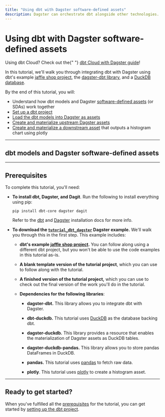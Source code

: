 ```yaml
---
title: "Using dbt with Dagster software-defined assets"
description: Dagster can orchestrate dbt alongside other technologies.
---
```


# Using dbt with Dagster software-defined assets

<Note>
  Using dbt Cloud? Check out the{" "}
  <a href="/integrations/dbt-cloud">dbt Cloud with Dagster guide</a>!
</Note>

In this tutorial, we'll walk you through integrating dbt with Dagster using dbt's example [jaffle shop project](https://github.com/dbt-labs/jaffle_shop), the [dagster-dbt library](/\_apidocs/libraries/dagster-dbt), and a [DuckDB database](https://duckdb.org/).

By the end of this tutorial, you will:

- Understand how dbt models and Dagster [software-defined assets](/concepts/assets/software-defined-assets) (or SDAs) work together
- [Set up a dbt project](/integrations/dbt/using-dbt-with-dagster/part-one)
- [Load the dbt models into Dagster as assets](/integrations/dbt/using-dbt-with-dagster/part-two)
- [Create and materialize upstream Dagster assets](/integrations/dbt/using-dbt-with-dagster/part-three)
- [Create and materialize a downstream asset](/integrations/dbt/using-dbt-with-dagster/part-four) that outputs a histogram chart using plotly

---

## dbt models and Dagster software-defined assets

<DbtModelAssetExplanation />

---

## Prerequisites

To complete this tutorial, you'll need:

- **To install dbt, Dagster, and Dagit**. Run the following to install everything using pip:

  ```shell
  pip install dbt-core dagster dagit
  ```

  Refer to the [dbt](https://docs.getdbt.com/dbt-cli/install/overview) and [Dagster](/getting-started/install) installation docs for more info.

- **To download the [`tutorial_dbt_dagster`](https://github.com/dagster-io/dagster/tree/master/examples/tutorial_dbt_dagster) Dagster example.** We'll walk you through this in the first step. This example includes:

  - **dbt's example [jaffle shop project](https://github.com/dbt-labs/jaffle_shop).** You can follow along using a different dbt project, but you won't be able to use the code examples in this tutorial as-is.

  - **A blank template version of the tutorial project**, which you can use to follow along with the tutorial.

  - **A finished version of the tutorial project,** which you can use to check out the final version of the work you'll do in the tutorial.

  - **Dependencies for the following libraries**:

    - **dagster-dbt.** This library allows you to integrate dbt with Dagster.

    - **dbt-duckdb.** This tutorial uses [DuckDB](https://docs.getdbt.com/reference/warehouse-profiles/duckdb-profile) as the database backing dbt.

    - **dagster-duckdb.** This library provides a resource that enables the materialization of Dagster assets as DuckDB tables.

    - **dagster-duckdb-pandas.** This library allows you to store pandas DataFrames in DuckDB.

    - **pandas.** This tutorial uses [pandas](https://pandas.pydata.org/docs/index.html) to fetch raw data.

    - **plotly**. This tutorial uses [plotly](https://plotly.com/python/) to create a histogram asset.

---

## Ready to get started?

When you've fulfilled all the [prerequisites](#prerequisites) for the tutorial, you can get started by [setting up the dbt project](/integrations/dbt/using-dbt-with-dagster/part-one).
